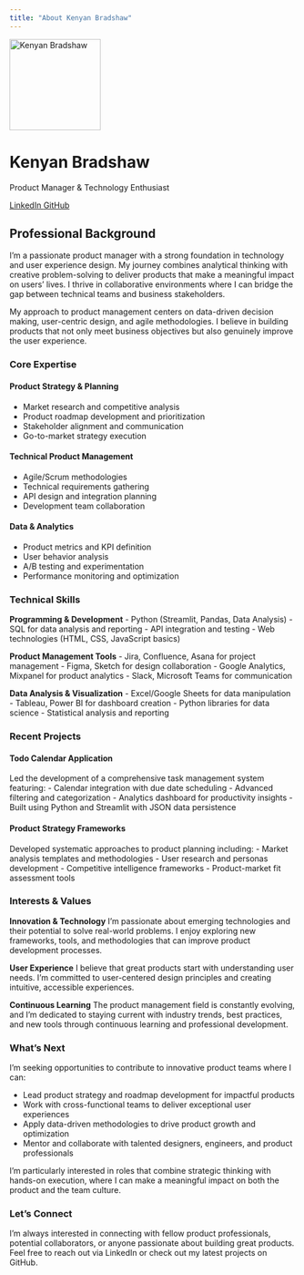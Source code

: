 ```yaml
---
title: "About Kenyan Bradshaw"
---
```


::: {.hero-banner .text-center}

<img src="images/profile.jpg" alt="Kenyan Bradshaw" class="rounded-circle mb-3" width="160">

<h1>Kenyan Bradshaw</h1>
<p class="lead">Product Manager & Technology Enthusiast</p>

<a href="https://www.linkedin.com/in/kenyan-bradshaw-3342a0171" class="btn btn-outline-primary btn-sm" target="_blank">
  <i class="fab fa-linkedin"></i> LinkedIn
</a>
<a href="https://github.com/kenyanbradshaw" class="btn btn-outline-primary btn-sm" target="_blank">
  <i class="fab fa-github"></i> GitHub
</a>

:::

## Professional Background

I'm a passionate product manager with a strong foundation in technology and user experience design. My journey combines analytical thinking with creative problem-solving to deliver products that make a meaningful impact on users' lives. I thrive in collaborative environments where I can bridge the gap between technical teams and business stakeholders.

My approach to product management centers on data-driven decision making, user-centric design, and agile methodologies. I believe in building products that not only meet business objectives but also genuinely improve the user experience.

### Core Expertise

#### Product Strategy & Planning
- Market research and competitive analysis
- Product roadmap development and prioritization
- Stakeholder alignment and communication
- Go-to-market strategy execution

#### Technical Product Management
- Agile/Scrum methodologies
- Technical requirements gathering
- API design and integration planning
- Development team collaboration

#### Data & Analytics
- Product metrics and KPI definition
- User behavior analysis
- A/B testing and experimentation
- Performance monitoring and optimization

### Technical Skills

**Programming & Development**
- Python (Streamlit, Pandas, Data Analysis)
- SQL for data analysis and reporting
- API integration and testing
- Web technologies (HTML, CSS, JavaScript basics)

**Product Management Tools**
- Jira, Confluence, Asana for project management
- Figma, Sketch for design collaboration
- Google Analytics, Mixpanel for product analytics
- Slack, Microsoft Teams for communication

**Data Analysis & Visualization**
- Excel/Google Sheets for data manipulation
- Tableau, Power BI for dashboard creation
- Python libraries for data science
- Statistical analysis and reporting

### Recent Projects

#### Todo Calendar Application
Led the development of a comprehensive task management system featuring:
- Calendar integration with due date scheduling
- Advanced filtering and categorization
- Analytics dashboard for productivity insights
- Built using Python and Streamlit with JSON data persistence

#### Product Strategy Frameworks
Developed systematic approaches to product planning including:
- Market analysis templates and methodologies
- User research and personas development
- Competitive intelligence frameworks
- Product-market fit assessment tools

### Interests & Values

**Innovation & Technology**
I'm passionate about emerging technologies and their potential to solve real-world problems. I enjoy exploring new frameworks, tools, and methodologies that can improve product development processes.

**User Experience**
I believe that great products start with understanding user needs. I'm committed to user-centered design principles and creating intuitive, accessible experiences.

**Continuous Learning**
The product management field is constantly evolving, and I'm dedicated to staying current with industry trends, best practices, and new tools through continuous learning and professional development.

### What's Next

I'm seeking opportunities to contribute to innovative product teams where I can:

- Lead product strategy and roadmap development for impactful products
- Work with cross-functional teams to deliver exceptional user experiences
- Apply data-driven methodologies to drive product growth and optimization
- Mentor and collaborate with talented designers, engineers, and product professionals

I'm particularly interested in roles that combine strategic thinking with hands-on execution, where I can make a meaningful impact on both the product and the team culture.

### Let's Connect

I'm always interested in connecting with fellow product professionals, potential collaborators, or anyone passionate about building great products. Feel free to reach out via LinkedIn or check out my latest projects on GitHub.
